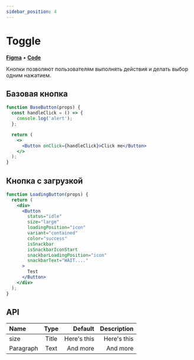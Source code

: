 ---
sidebar_position: 4
---

# Toggle

**[Figma](https://www.figma.com/file/Kj2qDdyHNRhnJXbzz0kkJV/%F0%9F%96%8D%EF%B8%8F-Components?node-id=21-1631&t=pURu06dOC73EDQ36-4)** • **[Code](https://github.com/xi-effect/xi.monorepo/tree/main/packages/pkg.inputs.button)**

Кнопки позволяют пользователям выполнять действия и делать выбор одним нажатием.

## Базовая кнопка

```jsx live
function BaseButton(props) {
  const handleClick = () => {
    console.log('alert');
  };

  return (
    <>
      <Button onClick={handleClick}>Click me</Button>
    </>
  );
}
```

## Кнопка с загрузкой

```jsx live
function LoadingButton(props) {
  return (
    <div>
      <Button
        status="idle"
        size="large"
        loadingPosition="icon"
        variant="contained"
        color="success"
        isSnackbar
        isSnackbarIconStart
        snackbarLoadingPosition="icon"
        snackbarText="WAIT...."
      >
        Test
      </Button>
    </div>
  );
}
```

## API

| Name      | Type | Default     | Description     |
| :---        |    :----:   |          ---: |          ---: |
| size      | Title       | Here's this   | Here's this   |
| Paragraph   | Text        | And more      | And more      |
